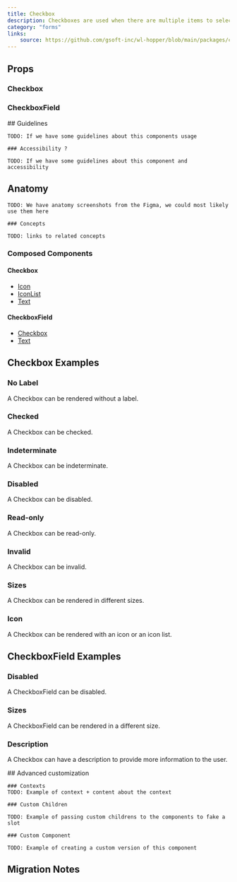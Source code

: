 ```yaml
---
title: Checkbox
description: Checkboxes are used when there are multiple items to select in a list. Users can select zero, one, or any number of items.
category: "forms"
links:
    source: https://github.com/gsoft-inc/wl-hopper/blob/main/packages/components/src/checkbox/src/Checkbox.tsx
---
```


<Example src="checkbox/docs/checkbox/preview" isOpen />

## Props

### Checkbox

<PropTable component="Checkbox" />

### CheckboxField

<PropTable component="CheckboxField" />

<FeatureFlag flag="next">
    ## Guidelines

    TODO: If we have some guidelines about this components usage

    ### Accessibility ?

    TODO: If we have some guidelines about this component and accessibility
</FeatureFlag>

## Anatomy

<FeatureFlag flag="rc">

    TODO: We have anatomy screenshots from the Figma, we could most likely use them here

    ### Concepts

    TODO: links to related concepts
</FeatureFlag>

### Composed Components

#### Checkbox

- [Icon](./Icon)
- [IconList](./IconList)
- [Text](./Text)

#### CheckboxField

- [Checkbox](#props-checkbox)
- [Text](./Text)

## Checkbox Examples

### No Label

A Checkbox can be rendered without a label.

<Example src="checkbox/docs/checkbox/nolabel"/>

### Checked

A Checkbox can be checked.

<Example src="checkbox/docs/checkbox/checked"/>

### Indeterminate

A Checkbox can be indeterminate.

<Example src="checkbox/docs/checkbox/indeterminate"/>

### Disabled

A Checkbox can be disabled.

<Example src="checkbox/docs/checkbox/disabled" />

### Read-only

A Checkbox can be read-only.

<Example src="checkbox/docs/checkbox/readonly" />

### Invalid

A Checkbox can be invalid.

<Example src="checkbox/docs/checkbox/invalid"/>

### Sizes

A Checkbox can be rendered in different sizes.

<Example src="checkbox/docs/checkbox/size"/>

### Icon

A Checkbox can be rendered with an icon or an icon list.

<Example src="checkbox/docs/checkbox/icons"/>

## CheckboxField Examples

### Disabled

A CheckboxField can be disabled.

<Example src="checkbox/docs/checkboxfield/disabled"/>

### Sizes

A CheckboxField can be rendered in a different size.

<Example src="checkbox/docs/checkboxfield/size"/>

### Description

A Checkbox can have a description to provide more information to the user.

<Example src="checkbox/docs/checkbox/description" />

<FeatureFlag flag="next">
    ## Advanced customization

    ### Contexts
    TODO: Example of context + content about the context

    ### Custom Children

    TODO: Example of passing custom childrens to the components to fake a slot

    ### Custom Component

    TODO: Example of creating a custom version of this component
</FeatureFlag>

## Migration Notes

<MigrateGuide src="checkbox/docs/migration-notes-checkbox" />

